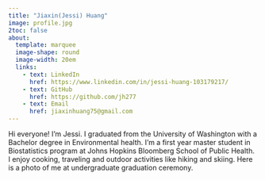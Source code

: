 ```yaml
---
title: "Jiaxin(Jessi) Huang"
image: profile.jpg
2toc: false
about: 
  template: marquee
  image-shape: round
  image-width: 20em
  links:
    - text: LinkedIn
      href: https://www.linkedin.com/in/jessi-huang-103179217/
    - text: GitHub
      href: https://github.com/jh277
    - text: Email
      href: jiaxinhuang75@gmail.com
---
```


Hi everyone! I'm Jessi. I graduated from the University of Washington with a Bachelor degree in Environmental health. I'm a first year master student in Biostatistics program at Johns Hopkins Bloomberg School of Public Health. I enjoy cooking, traveling and outdoor activities like hiking and skiing. Here is a photo of me at undergraduate graduation ceremony.
